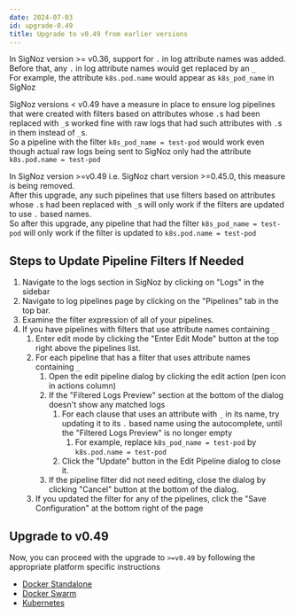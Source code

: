 ```yaml
---
date: 2024-07-03
id: upgrade-0.49
title: Upgrade to v0.49 from earlier versions
---
```


In SigNoz version >= v0.36, support for `.` in log attribute names was added.
Before that, any `.` in log attribute names would get replaced by an `_`  
For example, the attribute `k8s.pod.name` would appear as `k8s_pod_name` in SigNoz

SigNoz versions < v0.49 have a measure in place to ensure log pipelines that were created
with filters based on attributes whose `.`s had been replaced with `_`s worked fine with raw
logs that had such attributes with `.`s in them instead of `_`s.  
So a pipeline with the filter `k8s_pod_name = test-pod` would work even though actual raw
logs being sent to SigNoz only had the attribute `k8s.pod.name = test-pod`

In SigNoz version >=v0.49 i.e. SigNoz chart version >=0.45.0, this measure is being removed.  
After this upgrade, any such pipelines that use filters based on attributes whose `.`s had
been replaced with `_`s will only work if the filters are updated to use `.` based names.  
So after this upgrade, any pipeline that had the filter `k8s_pod_name = test-pod`
will only work if the filter is updated to `k8s.pod.name = test-pod`

## Steps to Update Pipeline Filters If Needed

1. Navigate to the logs section in SigNoz by clicking on "Logs" in the sidebar
2. Navigate to log pipelines page by clicking on the "Pipelines" tab in the top bar.
3. Examine the filter expression of all of your pipelines.
4. If you have pipelines with filters that use attribute names containing `_`
   1. Enter edit mode by clicking the "Enter Edit Mode" button at the top right above the pipelines list.
   2. For each pipeline that has a filter that uses attribute names containing `_`
      1. Open the edit pipeline dialog by clicking the edit action (pen icon in actions column)
      2. If the "Filtered Logs Preview" section at the bottom of the dialog doesn't show any matched logs
         1. For each clause that uses an attribute with `_` in its name, try updating it to its `.` based name using the autocomplete, until the "Filtered Logs Preview" is no longer empty
            1. For example, replace `k8s_pod_name = test-pod` by `k8s.pod.name = test-pod`
         2. Click the "Update" button in the Edit Pipeline dialog to close it.
      3. If the pipeline filter did not need editing, close the dialog by clicking "Cancel" button at the bottom of the dialog.
   3. If you updated the filter for any of the pipelines, click the "Save Configuration" at the bottom right of the page

## Upgrade to v0.49

Now, you can proceed with the upgrade to `>=v0.49` by following the appropriate platform specific instructions

- [Docker Standalone](https://signoz.io/docs/operate/docker-standalone/#upgrade)
- [Docker Swarm](https://signoz.io/docs/operate/docker-swarm/#upgrade)
- [Kubernetes](https://signoz.io/docs/operate/kubernetes/#upgrade)
